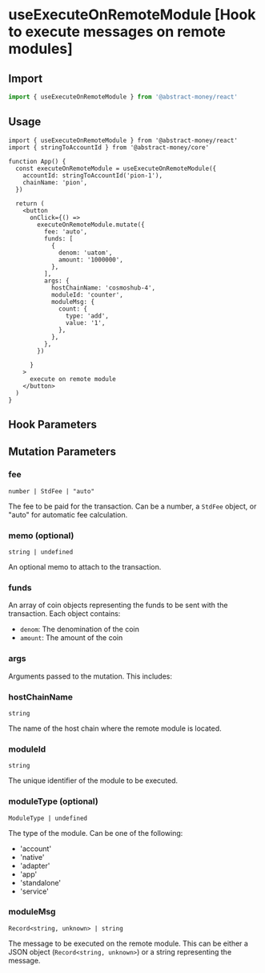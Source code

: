 
# useExecuteOnRemoteModule [Hook to execute messages on remote modules]

## Import

```ts twoslash 
import { useExecuteOnRemoteModule } from '@abstract-money/react'
```

## Usage

```tsx twoslash [index.tsx]
import { useExecuteOnRemoteModule } from '@abstract-money/react'
import { stringToAccountId } from '@abstract-money/core'

function App() {
  const executeOnRemoteModule = useExecuteOnRemoteModule({
    accountId: stringToAccountId('pion-1'),
    chainName: 'pion',
  })

  return (
    <button
      onClick={() =>
        executeOnRemoteModule.mutate({
          fee: 'auto',
          funds: [
            {
              denom: 'uatom',
              amount: '1000000',
            },
          ],
          args: {
            hostChainName: 'cosmoshub-4',
            moduleId: 'counter',
            moduleMsg: {
              count: {
                type: 'add',
                value: '1',
              },
            },
          },
        })

      }
    >
      execute on remote module
    </button>
  )
}
```

## Hook Parameters
<ParameterCommonSnippet/>
<ParameterMutationSnippet />

## Mutation Parameters

### fee

`number | StdFee | "auto"`

The fee to be paid for the transaction. Can be a number, a `StdFee` object, or "auto" for automatic fee calculation.

### memo (optional)

`string | undefined`

An optional memo to attach to the transaction.

### funds

An array of coin objects representing the funds to be sent with the transaction. Each object contains:

- `denom`: The denomination of the coin
- `amount`: The amount of the coin

### args

Arguments passed to the mutation. This includes:

### hostChainName

`string`

The name of the host chain where the remote module is located.

### moduleId

`string`

The unique identifier of the module to be executed.

### moduleType (optional)

`ModuleType | undefined`

The type of the module. Can be one of the following:
- 'account'
- 'native'
- 'adapter'
- 'app'
- 'standalone'
- 'service'

### moduleMsg

`Record<string, unknown> | string`

The message to be executed on the remote module. This can be either a JSON object (`Record<string, unknown>`) or a string representing the message.
